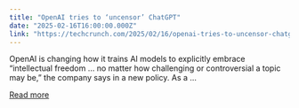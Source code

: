 ```yaml
---
title: "OpenAI tries to ‘uncensor’ ChatGPT"
date: "2025-02-16T16:00:00.000Z"
link: "https://techcrunch.com/2025/02/16/openai-tries-to-uncensor-chatgpt/"
---
```


OpenAI is changing how it trains AI models to explicitly embrace &#8220;intellectual freedom … no matter how challenging or controversial a topic may be,&#8221; the company says in a new policy. As a ...

[Read more](https://techcrunch.com/2025/02/16/openai-tries-to-uncensor-chatgpt/)
